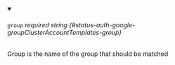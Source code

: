 
<details className="config-field" data-expandable="false" open>
<summary>

###### `group` <span className="config-field-required" data-required="true">required</span> <span className="config-field-type">string</span> <span className="config-field-default"></span> <span className="config-field-enum"></span> {#status-auth-google-groupClusterAccountTemplates-group}

Group is the name of the group that should be matched

</summary>



</details>
